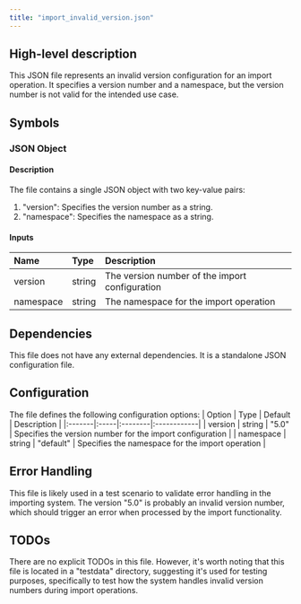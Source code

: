 ```yaml
---
title: "import_invalid_version.json"
---
```


## High-level description
This JSON file represents an invalid version configuration for an import operation. It specifies a version number and a namespace, but the version number is not valid for the intended use case.

## Symbols

### JSON Object
#### Description
The file contains a single JSON object with two key-value pairs:
1. "version": Specifies the version number as a string.
2. "namespace": Specifies the namespace as a string.

#### Inputs
| Name | Type | Description |
|:-----|:-----|:------------|
| version | string | The version number of the import configuration |
| namespace | string | The namespace for the import operation |

## Dependencies
This file does not have any external dependencies. It is a standalone JSON configuration file.

## Configuration
The file defines the following configuration options:
| Option | Type | Default | Description |
|:-------|:-----|:--------|:------------|
| version | string | "5.0" | Specifies the version number for the import configuration |
| namespace | string | "default" | Specifies the namespace for the import operation |

## Error Handling
This file is likely used in a test scenario to validate error handling in the importing system. The version "5.0" is probably an invalid version number, which should trigger an error when processed by the import functionality.

## TODOs
There are no explicit TODOs in this file. However, it's worth noting that this file is located in a "testdata" directory, suggesting it's used for testing purposes, specifically to test how the system handles invalid version numbers during import operations.